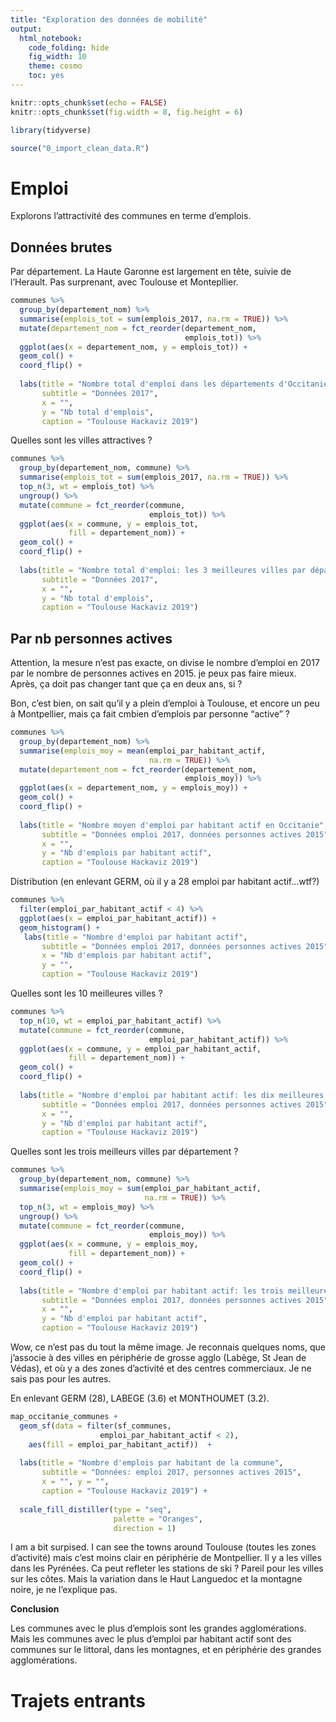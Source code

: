 ```yaml
---
title: "Exploration des données de mobilité"
output: 
  html_notebook: 
    code_folding: hide
    fig_width: 10
    theme: cosmo
    toc: yes
---
```


```r
knitr::opts_chunk$set(echo = FALSE)
knitr::opts_chunk$set(fig.width = 8, fig.height = 6)

library(tidyverse)

source("0_import_clean_data.R")
```


# Emploi

Explorons l'attractivité des communes en terme d'emplois.

## Données brutes

Par département.
La Haute Garonne est largement en tête, suivie de l'Herault. Pas surprenant, avec Toulouse et Montepllier.

```r
communes %>% 
  group_by(departement_nom) %>% 
  summarise(emplois_tot = sum(emplois_2017, na.rm = TRUE)) %>% 
  mutate(departement_nom = fct_reorder(departement_nom,
                                       emplois_tot)) %>% 
  ggplot(aes(x = departement_nom, y = emplois_tot)) +
  geom_col() +
  coord_flip() +
  
  labs(title = "Nombre total d'emploi dans les départements d'Occitanie",
       subtitle = "Données 2017",
       x = "", 
       y = "Nb total d'emplois",
       caption = "Toulouse Hackaviz 2019")
```

Quelles sont les villes attractives ?

```r
communes %>% 
  group_by(departement_nom, commune) %>% 
  summarise(emplois_tot = sum(emplois_2017, na.rm = TRUE)) %>% 
  top_n(3, wt = emplois_tot) %>% 
  ungroup() %>% 
  mutate(commune = fct_reorder(commune,
                               emplois_tot)) %>% 
  ggplot(aes(x = commune, y = emplois_tot,
             fill = departement_nom)) +
  geom_col() +
  coord_flip() +
  
  labs(title = "Nombre total d'emploi: les 3 meilleures villes par département",
       subtitle = "Données 2017",
       x = "", 
       y = "Nb total d'emplois",
       caption = "Toulouse Hackaviz 2019")
```

## Par nb personnes actives

Attention, la mesure n'est pas exacte, on divise le nombre d'emploi en 2017 par le nombre de personnes actives en 2015. je peux pas faire mieux. Après, ça doit pas changer tant que ça en deux ans, si ?

Bon, c'est bien, on sait qu'il y a plein d'emploi à Toulouse, et encore un peu à Montpellier, mais ça fait cmbien d'emplois par personne "active" ?

```r
communes %>% 
  group_by(departement_nom) %>% 
  summarise(emplois_moy = mean(emploi_par_habitant_actif, 
                               na.rm = TRUE)) %>% 
  mutate(departement_nom = fct_reorder(departement_nom,
                                       emplois_moy)) %>% 
  ggplot(aes(x = departement_nom, y = emplois_moy)) +
  geom_col() +
  coord_flip() +
  
  labs(title = "Nombre moyen d'emploi par habitant actif en Occitanie",
       subtitle = "Données emploi 2017, données personnes actives 2015",
       x = "", 
       y = "Nb d'emplois par habitant actif",
       caption = "Toulouse Hackaviz 2019")
```

Distribution (en enlevant GERM, où il y a 28 emploi par habitant actif...wtf?)
```r
communes %>% 
  filter(emploi_par_habitant_actif < 4) %>% 
  ggplot(aes(x = emploi_par_habitant_actif)) +
  geom_histogram() +
   labs(title = "Nombre d'emploi par habitant actif",
       subtitle = "Données emploi 2017, données personnes actives 2015",
       x = "Nb d'emplois par habitant actif", 
       y = "",
       caption = "Toulouse Hackaviz 2019")
```

Quelles sont les 10 meilleures villes ?


```r
communes %>% 
  top_n(10, wt = emploi_par_habitant_actif) %>% 
  mutate(commune = fct_reorder(commune,
                               emploi_par_habitant_actif)) %>% 
  ggplot(aes(x = commune, y = emploi_par_habitant_actif,
             fill = departement_nom)) +
  geom_col() +
  coord_flip() +
  
  labs(title = "Nombre d'emploi par habitant actif: les dix meilleures villes d'Occitanie",
       subtitle = "Données emploi 2017, données personnes actives 2015",
       x = "", 
       y = "Nb d'emploi par habitant actif",
       caption = "Toulouse Hackaviz 2019")
```


Quelles sont les trois meilleurs villes par département ?


```r
communes %>% 
  group_by(departement_nom, commune) %>% 
  summarise(emplois_moy = sum(emploi_par_habitant_actif, 
                              na.rm = TRUE)) %>% 
  top_n(3, wt = emplois_moy) %>% 
  ungroup() %>% 
  mutate(commune = fct_reorder(commune,
                               emplois_moy)) %>% 
  ggplot(aes(x = commune, y = emplois_moy,
             fill = departement_nom)) +
  geom_col() +
  coord_flip() +
  
  labs(title = "Nombre d'emploi par habitant actif: les trois meilleures villes par département",
       subtitle = "Données emploi 2017, données personnes actives 2015",
       x = "", 
       y = "Nb d'emploi par habitant actif",
       caption = "Toulouse Hackaviz 2019")
```

Wow, ce n'est pas du tout la même image. Je reconnais quelques noms, que j'associe à des villes en périphérie de grosse agglo (Labège, St Jean de Védas), et où y a des zones d'activité et des centres commerciaux. Je ne sais pas pour les autres.

En enlevant GERM (28), LABEGE (3.6) et MONTHOUMET (3.2).

```r
map_occitanie_communes +
  geom_sf(data = filter(sf_communes,
                    emploi_par_habitant_actif < 2),
    aes(fill = emploi_par_habitant_actif))  +
  
  labs(title = "Nombre d'emplois par habitant de la commune",
       subtitle = "Données: emploi 2017, personnes actives 2015",
       x = "", y = "",
       caption = "Toulouse Hackaviz 2019") +
  
  scale_fill_distiller(type = "seq",
                       palette = "Oranges",
                       direction = 1)

```

I am a bit surpised. I can see the towns around Toulouse (toutes les zones d'activité) mais c'est moins clair en périphérie de Montpellier. Il y a les villes dans les Pyrénées. Ca peut refleter les stations de ski ? Pareil pour les villes sur les côtes. Mais la variation dans le Haut Languedoc et la montagne noire, je ne l'explique pas.

**Conclusion**

Les communes avec le plus d'emplois sont les grandes agglomérations. Mais les communes avec le plus d'emploi par habitant actif sont des communes sur le littoral, dans les montagnes, et en périphérie des grandes agglomérations.

# Trajets entrants

